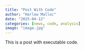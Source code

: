 ```yaml
---
title: "Post With Code"
author: "Harlow Malloc"
date: "2025-04-12"
categories: [news, code, analysis]
image: "image.jpg"
---
```


This is a post with executable code.
